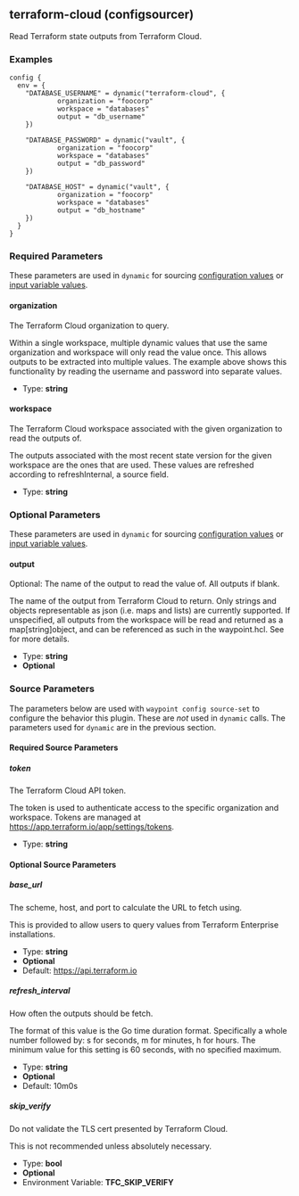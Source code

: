 ## terraform-cloud (configsourcer)

Read Terraform state outputs from Terraform Cloud.

### Examples

```hcl
config {
  env = {
    "DATABASE_USERNAME" = dynamic("terraform-cloud", {
			organization = "foocorp"
			workspace = "databases"
			output = "db_username"
    })

    "DATABASE_PASSWORD" = dynamic("vault", {
			organization = "foocorp"
			workspace = "databases"
			output = "db_password"
    })

    "DATABASE_HOST" = dynamic("vault", {
			organization = "foocorp"
			workspace = "databases"
			output = "db_hostname"
    })
  }
}
```

### Required Parameters

These parameters are used in `dynamic` for sourcing [configuration values](/waypoint/docs/app-config/dynamic) or [input variable values](/waypoint/docs/waypoint-hcl/variables/dynamic).

#### organization

The Terraform Cloud organization to query.

Within a single workspace, multiple dynamic values that use the same organization and workspace will only read the value once. This allows outputs to be extracted into multiple values. The example above shows this functionality by reading the username and password into separate values.

- Type: **string**

#### workspace

The Terraform Cloud workspace associated with the given organization to read the outputs of.

The outputs associated with the most recent state version for the given workspace are the ones that are used. These values are refreshed according to refreshInternal, a source field.

- Type: **string**

### Optional Parameters

These parameters are used in `dynamic` for sourcing [configuration values](/waypoint/docs/app-config/dynamic) or [input variable values](/waypoint/docs/waypoint-hcl/variables/dynamic).

#### output

Optional: The name of the output to read the value of. All outputs if blank.

The name of the output from Terraform Cloud to return. Only strings and objects representable as json (i.e. maps and lists) are currently supported. If unspecified, all outputs from the workspace will be read and returned as a map[string]object, and can be referenced as such in the waypoint.hcl. See <docs> for more details.

- Type: **string**
- **Optional**

### Source Parameters

The parameters below are used with `waypoint config source-set` to configure
the behavior this plugin. These are _not_ used in `dynamic` calls. The
parameters used for `dynamic` are in the previous section.

#### Required Source Parameters

##### token

The Terraform Cloud API token.

The token is used to authenticate access to the specific organization and workspace. Tokens are managed at https://app.terraform.io/app/settings/tokens.

- Type: **string**

#### Optional Source Parameters

##### base_url

The scheme, host, and port to calculate the URL to fetch using.

This is provided to allow users to query values from Terraform Enterprise installations.

- Type: **string**
- **Optional**
- Default: https://api.terraform.io

##### refresh_interval

How often the outputs should be fetch.

The format of this value is the Go time duration format. Specifically a whole number followed by: s for seconds, m for minutes, h for hours. The minimum value for this setting is 60 seconds, with no specified maximum.

- Type: **string**
- **Optional**
- Default: 10m0s

##### skip_verify

Do not validate the TLS cert presented by Terraform Cloud.

This is not recommended unless absolutely necessary.

- Type: **bool**
- **Optional**
- Environment Variable: **TFC_SKIP_VERIFY**

